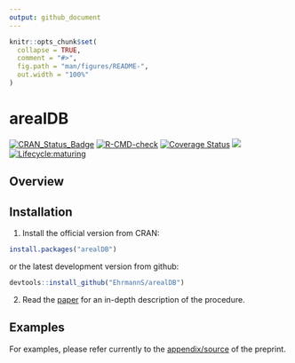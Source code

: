 ---
output: github_document
---

<!-- README.md is generated from README.Rmd. Please edit that file -->

```{r, include = FALSE}
knitr::opts_chunk$set(
  collapse = TRUE,
  comment = "#>",
  fig.path = "man/figures/README-",
  out.width = "100%"
)
```

# arealDB

[![CRAN\_Status\_Badge](http://www.r-pkg.org/badges/version/arealDB)](https://cran.r-project.org/package=arealDB)
[![R-CMD-check](https://github.com/EhrmannS/arealDB/workflows/R-CMD-check/badge.svg)](https://github.com/EhrmannS/arealDB/actions)
[![Coverage Status](https://img.shields.io/codecov/c/github/EhrmannS/arealDB/master.svg)](https://codecov.io/github/EhrmannS/arealDB?branch=master)
[![](http://cranlogs.r-pkg.org/badges/grand-total/arealDB)](https://cran.r-project.org/package=arealDB)
[![Lifecycle:maturing](https://img.shields.io/badge/lifecycle-maturing-blue.svg)](https://www.tidyverse.org/lifecycle/#maturing)

## Overview

## Installation

1) Install the official version from CRAN:

```{r, eval=FALSE}
install.packages("arealDB")
```

or the latest development version from github:

```{r, eval=FALSE}
devtools::install_github("EhrmannS/arealDB")
```

2) Read the [paper](https://www.sciencedirect.com/science/article/abs/pii/S1364815220307751) for an in-depth description of the procedure.


## Examples

For examples, please refer currently to the [appendix/source](https://arxiv.org/format/1909.06610) of the preprint.
